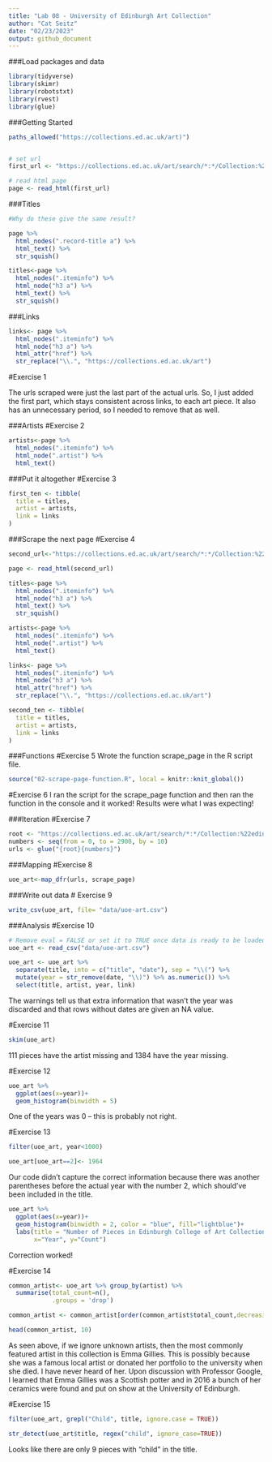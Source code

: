 ```yaml
---
title: "Lab 08 - University of Edinburgh Art Collection"
author: "Cat Seitz"
date: "02/23/2023"
output: github_document
---
```


###Load packages and data

```r
library(tidyverse) 
library(skimr)
library(robotstxt)
library(rvest)
library(glue)
```


###Getting Started

```r


paths_allowed("https://collections.ed.ac.uk/art)")



```

```r

# set url
first_url <- "https://collections.ed.ac.uk/art/search/*:*/Collection:%22edinburgh+college+of+art%7C%7C%7CEdinburgh+College+of+Art%22?offset=0"

# read html page
page <- read_html(first_url)

```

###Titles

```r

#Why do these give the same result?

page %>%
  html_nodes(".record-title a") %>%
  html_text() %>%
  str_squish()

titles<-page %>%
  html_nodes(".iteminfo") %>%
  html_node("h3 a") %>%
  html_text() %>%
  str_squish()

```

###Links

```r
  
links<- page %>%
  html_nodes(".iteminfo") %>%
  html_node("h3 a") %>%
  html_attr("href") %>%
  str_replace("\\.", "https://collections.ed.ac.uk/art")

```
#Exercise 1

The urls scraped were just the last part of the actual urls. So, I just added the first part, which stays consistent across links, to each art piece. It also has an unnecessary period, so I needed to remove that as well. 

###Artists
#Exercise 2

```r
artists<-page %>%
  html_nodes(".iteminfo") %>%
  html_node(".artist") %>%
  html_text()

```

###Put it altogether
#Exercise 3

```r

first_ten <- tibble(
  title = titles,
  artist = artists,
  link = links
)

```

###Scrape the next page
#Exercise 4

```r

second_url<-"https://collections.ed.ac.uk/art/search/*:*/Collection:%22edinburgh+college+of+art%7C%7C%7CEdinburgh+College+of+Art%22?offset=10"

page <- read_html(second_url)

titles<-page %>%
  html_nodes(".iteminfo") %>%
  html_node("h3 a") %>%
  html_text() %>%
  str_squish()

artists<-page %>%
  html_nodes(".iteminfo") %>%
  html_node(".artist") %>%
  html_text()

links<- page %>%
  html_nodes(".iteminfo") %>%
  html_node("h3 a") %>%
  html_attr("href") %>%
  str_replace("\\.", "https://collections.ed.ac.uk/art")

second_ten <- tibble(
  title = titles,
  artist = artists,
  link = links
)

```

###Functions
#Exercise 5
Wrote the function scrape_page in the R script file. 

```r

source("02-scrape-page-function.R", local = knitr::knit_global())

```

#Exercise 6
I ran the script for the scrape_page function and then ran the function in the console and it worked! Results were what I was expecting!

###Iteration
#Exercise 7

```r

root <- "https://collections.ed.ac.uk/art/search/*:*/Collection:%22edinburgh+college+of+art%7C%7C%7CEdinburgh+College+of+Art%22?offset="
numbers <- seq(from = 0, to = 2900, by = 10)
urls <- glue("{root}{numbers}")

```

###Mapping
#Exercise 8

```r

uoe_art<-map_dfr(urls, scrape_page)

```

###Write out data
# Exercise 9

```r

write_csv(uoe_art, file= "data/uoe-art.csv")

```

###Analysis
#Exercise 10


```r
# Remove eval = FALSE or set it to TRUE once data is ready to be loaded
uoe_art <- read_csv("data/uoe-art.csv")
```

```r
uoe_art <- uoe_art %>%
  separate(title, into = c("title", "date"), sep = "\\(") %>%
  mutate(year = str_remove(date, "\\)") %>% as.numeric()) %>%
  select(title, artist, year, link)
```
The warnings tell us that extra information that wasn't the year was discarded and that rows without dates are given an NA value. 

#Exercise 11

```r

skim(uoe_art)

```

111 pieces have the artist missing and 1384 have the year missing. 


#Exercise 12

```r

uoe_art %>%
  ggplot(aes(x=year))+
  geom_histogram(binwidth = 5)

```

One of the years was 0 -- this is probably not right.

#Exercise 13

```r

filter(uoe_art, year<1000)

uoe_art[uoe_art==2]<- 1964

```

Our code didn't capture the correct information because there was another parentheses before the actual year with the number 2, which should've been included in the title.  

```r

uoe_art %>%
  ggplot(aes(x=year))+
  geom_histogram(binwidth = 2, color = "blue", fill="lightblue")+
  labs(title = "Number of Pieces in Edinburgh College of Art Collection by Year",
       x="Year", y="Count")

```

Correction worked!

#Exercise 14

```r

common_artist<- uoe_art %>% group_by(artist) %>% 
  summarise(total_count=n(),
            .groups = 'drop')

common_artist <- common_artist[order(common_artist$total_count,decreasing=TRUE),]

head(common_artist, 10)
```

As seen above, if we ignore unknown artists, then the most commonly featured artist in this collection is Emma Gillies. This is possibly because she was a famous local artist or donated her portfolio to the university when she died. I have never heard of her. Upon discussion with Professor Google, I learned that Emma Gillies was a Scottish potter and in 2016 a bunch of her ceramics were found and put on show at the University of Edinburgh. 

#Exercise 15

```r

filter(uoe_art, grepl("Child", title, ignore.case = TRUE))

```

```r

str_detect(uoe_art$title, regex("child", ignore_case=TRUE))

```


Looks like there are only 9 pieces with "child" in the title. 
